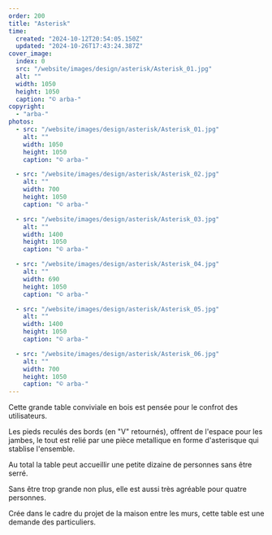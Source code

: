 ```yaml
---
order: 200
title: "Asterisk"
time:
  created: "2024-10-12T20:54:05.150Z"
  updated: "2024-10-26T17:43:24.387Z"
cover_image:
  index: 0
  src: "/website/images/design/asterisk/Asterisk_01.jpg"
  alt: ""
  width: 1050
  height: 1050
  caption: "© arba-"
copyright:
  - "arba-"
photos:
  - src: "/website/images/design/asterisk/Asterisk_01.jpg"
    alt: ""
    width: 1050
    height: 1050
    caption: "© arba-"

  - src: "/website/images/design/asterisk/Asterisk_02.jpg"
    alt: ""
    width: 700
    height: 1050
    caption: "© arba-"

  - src: "/website/images/design/asterisk/Asterisk_03.jpg"
    alt: ""
    width: 1400
    height: 1050
    caption: "© arba-"

  - src: "/website/images/design/asterisk/Asterisk_04.jpg"
    alt: ""
    width: 690
    height: 1050
    caption: "© arba-"

  - src: "/website/images/design/asterisk/Asterisk_05.jpg"
    alt: ""
    width: 1400
    height: 1050
    caption: "© arba-"

  - src: "/website/images/design/asterisk/Asterisk_06.jpg"
    alt: ""
    width: 700
    height: 1050
    caption: "© arba-"
---
```


Cette grande table conviviale en bois est pensée pour le confrot des utilisateurs.

Les pieds reculés des bords (en "V" retournés), offrent de l'espace pour les jambes, le tout est relié par une pièce metallique en forme d'asterisque qui stablise l'ensemble.

Au total la table peut accueillir une petite dizaine de personnes sans être serré.

Sans être trop grande non plus, elle est aussi très agréable pour quatre personnes.

Crée dans le cadre du projet de la maison entre les murs, cette table est une demande des particuliers.
